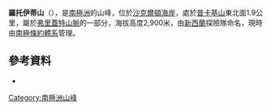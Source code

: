 {{coord|82|48|S|162|14|E|display=title}}

'''羅托伊蒂山'''（{{lang-en|Mount Rotoiti}}），是[[南極洲|南極洲]]的山峰，位於[[沙克爾頓海岸|沙克爾頓海岸]]，處於[[普卡基山|普卡基山]]東北面1.9公里，屬於[[弗里蓋特山脈|弗里蓋特山脈]]的一部分，海拔高度2,900米，由[[新西蘭|新西蘭]]探險隊命名，現時由[[南極條約體系|南極條約體系]]管理。

==參考資料==
*{{usgs-gazetteer}}

{{DEFAULTSORT:Mount Rotoiti}}
[[Category:南極洲山峰|Category:南極洲山峰]]


{{ShackletonCoast-geo-stub}}